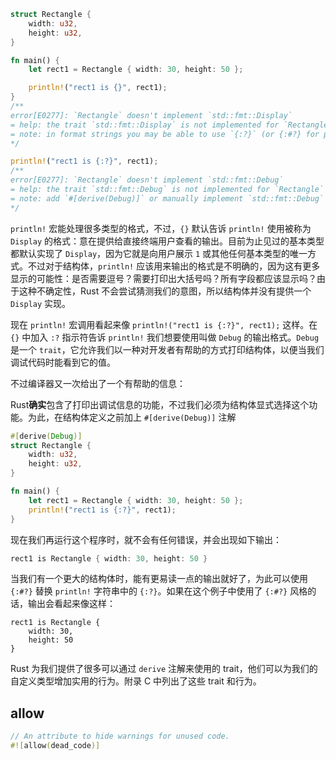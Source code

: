 ```Rust
struct Rectangle {
    width: u32,
    height: u32,
}

fn main() {
    let rect1 = Rectangle { width: 30, height: 50 };

    println!("rect1 is {}", rect1);
}
/**
error[E0277]: `Rectangle` doesn't implement `std::fmt::Display`
= help: the trait `std::fmt::Display` is not implemented for `Rectangle`
= note: in format strings you may be able to use `{:?}` (or {:#?} for pretty-print) instead
*/

println!("rect1 is {:?}", rect1);
/**
error[E0277]: `Rectangle` doesn't implement `std::fmt::Debug`
= help: the trait `std::fmt::Debug` is not implemented for `Rectangle`
= note: add `#[derive(Debug)]` or manually implement `std::fmt::Debug`
*/
```

`println!` 宏能处理很多类型的格式，不过，`{}` 默认告诉 `println!` 使用被称为 `Display` 的格式：意在提供给直接终端用户查看的输出。目前为止见过的基本类型都默认实现了 `Display`，因为它就是向用户展示 `1` 或其他任何基本类型的唯一方式。不过对于结构体，`println!` 应该用来输出的格式是不明确的，因为这有更多显示的可能性：是否需要逗号？需要打印出大括号吗？所有字段都应该显示吗？由于这种不确定性，Rust 不会尝试猜测我们的意图，所以结构体并没有提供一个 `Display` 实现。

现在 `println!` 宏调用看起来像 `println!("rect1 is {:?}", rect1);` 这样。在 `{}` 中加入 `:?` 指示符告诉 `println!` 我们想要使用叫做 `Debug` 的输出格式。`Debug` 是一个 `trait`，它允许我们以一种对开发者有帮助的方式打印结构体，以便当我们调试代码时能看到它的值。

不过编译器又一次给出了一个有帮助的信息：

Rust**确实**包含了打印出调试信息的功能，不过我们必须为结构体显式选择这个功能。为此，在结构体定义之前加上 `#[derive(Debug)]` 注解

```Rust
#[derive(Debug)]
struct Rectangle {
    width: u32,
    height: u32,
}

fn main() {
    let rect1 = Rectangle { width: 30, height: 50 };
    println!("rect1 is {:?}", rect1);
}
```

现在我们再运行这个程序时，就不会有任何错误，并会出现如下输出：

```PowerShell
rect1 is Rectangle { width: 30, height: 50 }
```

当我们有一个更大的结构体时，能有更易读一点的输出就好了，为此可以使用 `{:#?}` 替换 `println!` 字符串中的 `{:?}`。如果在这个例子中使用了 `{:#?}` 风格的话，输出会看起来像这样：

```Plain Text
rect1 is Rectangle {
    width: 30,
    height: 50
}
```

Rust 为我们提供了很多可以通过 `derive` 注解来使用的 trait，他们可以为我们的自定义类型增加实用的行为。附录 C 中列出了这些 trait 和行为。



## allow

```rust
// An attribute to hide warnings for unused code.
#![allow(dead_code)]
```